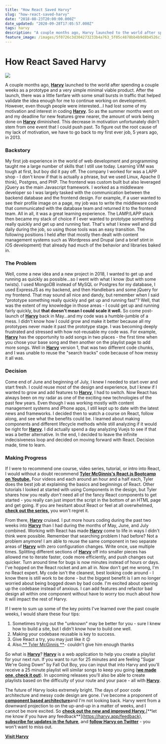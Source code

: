 ```yaml
---
title: "How React Saved Harvy"
slug: "how-react-saved-harvy"
date: "2018-08-23T20:00:00.000Z"
date_updated: "2020-09-28T17:05:57.000Z"
tags: harvy
description: "A couple months ago, Harvy launched to the world after spending a couple weeks as a prototype and a very simple minimal viable product. After the launch, there was a little fanfare with some small bursts in traffic that helped validate the idea enough for me to continue working on development."
feature_image: /images/5f0726c3d304273233b4a763_5f05c4878bb4b9d8b4526c1a_U3okKSh.png
---
```


# How React Saved Harvy

![](../images/5f0726c3d304273233b4a763_5f05c4878bb4b9d8b4526c1a_U3okKSh.png)

A couple months ago, [**Harvy**](https://harvy.app/) launched to the world after spending a couple weeks as a prototype and a very simple minimal viable product. After the launch, there was a little fanfare with some small bursts in traffic that helped validate the idea enough for me to continue working on development. However, even though people were interested...I had lost some of my motivation and interest in coding [**Harvy**](https://harvy.app/). So as the summer months went on and my deadline for new features grew nearer, the amount of work being done on [**Harvy**](https://harvy.app/) diminished. This decrease in motivation unfortunately didn't stem from one event that I could push past. To figure out the root cause of my lack of motivation, we have to go back to my first ever job, 5 years ago, in 2013.

### Backstory

My first job experience in the world of web development and programming taught me a large number of skills that I still use today. Learning VIM was tough at first, but boy did it pay off. The company I worked for was a LAPP shop - I don't know if that is actually a phrase, but we used Linux, Apache (I think), Postgres, and PHP. The frontend was custom built but also leveraged jQuery as the main Javascript framework. I worked as a middleware developer so I was largely tasked with the communication between the backend database and the frontend design. For example, if a user wanted to see their profile image on a page, my job was to write the middleware code that communicated with the database team and returned it to the frontend team. All in all, it was a great learning experience. The LAMP/LAPP stack then became my stack of choice if I ever wanted to prototype something really quickly and get up and running fast. That's what I knew well and did daily during the job, so using those tools was an easy transition. The following positions I held after that mostly then dealt with content management systems such as Wordpress and Drupal (and a brief stint in iOS development) that already had much of the behavior and libraries baked in.

### The Problem

Well, come a new idea and a new project in 2018, I wanted to get up and running as quickly as possible...so I went with what I know (but with some twists). I used MongoDB instead of MySQL or Postgres for my database, I used ExpressJS as my backend, and then Handlebars and some jQuery for my frontend. That may sound all nice and dandy, but remember when I said "prototype something really quickly and get up and running fast"? Well, that was the extent of my knowledge in those areas - I could get up and running fairly quickly, but **that doesn't mean I could scale it well.** So come post-launch of [**Harvy**](https://harvy.app/) back in May...and my code was a humble-jumble of a mess. I didn't know how I could grow and make it better because all my prototypes never made it past the prototype stage. I was becoming deeply frustrated and stressed with how not-reusable my code was. For example, [**Harvy**](https://harvy.app/) has the opportunity to add songs in two places - the first time when you chose your base song and then another on the playlist page to add more songs. Well in [**Harvy**](https://harvy.app/) version 1, that was two different code chunks, and I was unable to reuse the "search tracks" code because of how messy it all was.

### Decision

Come end of June and beginning of July, I knew I needed to start over and start fresh. I could reuse most of the design and experience, but I knew if I wanted to grow and add features to [**Harvy**](https://harvy.app/), I had to switch. Now React has always been on my radar as one of the exciting new technologies of the past few years. Even though I was working mostly with content management systems and iPhone apps, I still kept up to date with the latest news and frameworks. I decided then to watch a course on React, follow along, and see what the benefits could be. I learned about making components and different lifecycle methods while still analyzing if it would be right for [**Harvy**](https://harvy.app/). I did actually spend a day analyzing Vuejs to see if that was a better alternative. In the end, I decided to leave the infinite indecisiveness loop and decided on moving forward with React. Decision made, time to learn.

### Making Progress

If I were to recommend one course, video series, tutorial, or intro into React, I would without a doubt recommend [**Tyler McGinnis's React.js Bootcamp on Youtube**](https://www.youtube.com/watch?v=8GXXGJRDMdQ)[**.**](https://kevinguebert.com/2018/08/24/) Four videos and each around an hour and a half each, Tyler does the best job at explaining the basics and beginnings of React. Other tutorials I looked at started with using Components in the design, but Tyler shares how you really _don't_ need all of the fancy React components to get started - you really can just import the script in the bottom of an HTML page and get going. If you are hesitant about React or feel at all overwhelmed, [**check out the series**](https://www.youtube.com/watch?v=8GXXGJRDMdQ)[**,**](https://kevinguebert.com/2018/08/24/,) you won't regret it.

From there, [**Harvy**](https://harvy.app/) cruised. I put more hours coding during the past two weeks into [**Harvy**](https://harvy.app/) than I had during the months of May, June, and July combined. Working with React has made [**Harvy**](https://harvy.app/) come to life in ways I didn't think were possible. Remember that searching problem I had before? Not a problem anymore! I am able to reuse the same component in two separate areas of [**Harvy**](https://harvy.app/) with zero configuration changes. Write once, use multiple times. Splitting different sections of [**Harvy**](https://harvy.app/) off into smaller pieces has allowed me to iterate faster, code more efficiently, and push changes out quicker. Turn around time for bugs is now minutes instead of hours or days. I've hopped on the React rocket and am all in. Now don't get me wrong, I'm no React expert. My code isn't the cleanest, best looking code around - I know there is still work to be done - but the biggest benefit is I am no longer worried about being bogged down by bad code. I'm excited about opening up the codebase instead of anxious. I can add features and refactor bad design all within one component without have to worry too much about how it will impact the rest of Harvy.

If I were to sum up some of the key points I've learned over the past couple weeks, I would share these four tips:

1. Sometimes trying out the "unknown" may be better for you - sure I knew how to build a site, but I didn't know how to build one well.
2. Making your codebase reusable is key to success.
3. Give React a try, you may just like it 😉
4. Also,[** Tyler McGinnis **](https://tylermcginnis.com/)- couldn't give him enough thanks

So what is [**Harvy**](https://harvy.app/)? [**Harvy**](https://harvy.app/) is a web application to help you create a playlist for your next run. If you want to run for 25 minutes and are feeling "Sugar We're Going Down" by Fall Out Boy, you can input that into Harvy and you'll receive a 25 minute playlist will similar songs to keep you going ([**we made one, check it out**](https://open.spotify.com/user/rmqaqkapk81kb1r70se0plo42/playlist/7fso4LtmEOOqzurnpEtJQa)). In upcoming releases you'll also be able to create playlists based on the difficulty of your route and your pace - all with [**Harvy**](https://harvy.app/).

The future of Harvy looks extremely bright. The days of poor code architecture and messy code design are gone. I've become a proponent of [**component based architecture**](https://medium.com/@dan.shapiro1210/understanding-component-based-architecture-3ff48ec0c238)and I'm not looking back. Harvy went from a downward projection to on the up-and-up in a matter of weeks, and I cannot be more excited. So [**check out the new and improved Harvy**](https://harvy.app/)[**,**](https://kevinguebert.com/2018/08/24/,)[**let me know if you have any feedback**](https://harvy.app/feedback), [**subscribe for updates in the future**](https://www.producthunt.com/upcoming/harvy-2), and [**follow Harvy on Twitter**](https://twitter.com/getharvy) - you won't want to miss out.

[**Visit Harvy**](https://harvy.app/)

‍
